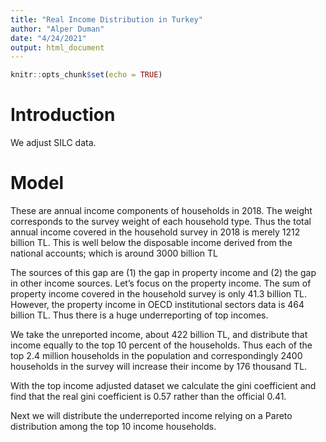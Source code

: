 ```yaml
---
title: "Real Income Distribution in Turkey"
author: "Alper Duman"
date: "4/24/2021"
output: html_document
---
```


```r
knitr::opts_chunk$set(echo = TRUE)
```


# Introduction
We adjust SILC data.

# Model

These are annual income components of households in 2018.
The weight corresponds to the survey weight of each household type.
Thus the total annual income covered in the household survey in 2018 is merely 1212 billion TL.
This is well below the disposable income derived from the national accounts; which is around 3000 billion TL

The sources of this gap are (1) the gap in property income and (2) the gap in other income sources.
Let's focus on the property income. 
The sum of property income covered in the household survey is only 41.3 billion TL.
However, the property income in OECD institutional sectors\footnote{The documentation for *OECD data* may be found at \url{https://stats.oecd.org/Index.aspx?DataSetCode=SNA_TABLE14A}}
data is 464 billion TL.
Thus there is a huge underreporting of top incomes.




We take the unreported income, about 422 billion TL, and distribute that income equally to the top 10 percent
of the households.
Thus each of the top 2.4 million households in the population and correspondingly 2400 households in the 
survey will increase their income by 176 thousand TL. 

With the top income adjusted dataset we calculate the gini coefficient and find that  the real gini coefficient is 0.57 rather than the official 0.41.

Next we will distribute the underreported income relying on a Pareto distribution among the top 10 income
households.



